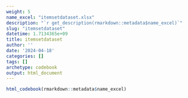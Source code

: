 ```yaml
---
weight: 5
name_excel: "itemsetdataset.xlsx"
description: "`r get_description(rmarkdown::metadata$name_excel)`"
slug: "itemsetdataset"
datetime: 1.7134365e+09
title: itemsetdataset
author: ''
date: '2024-04-18'
categories: []
tags: []
archetype: codebook
output: html_document
---
```


```r
html_codebook(rmarkdown::metadata$name_excel)
```
